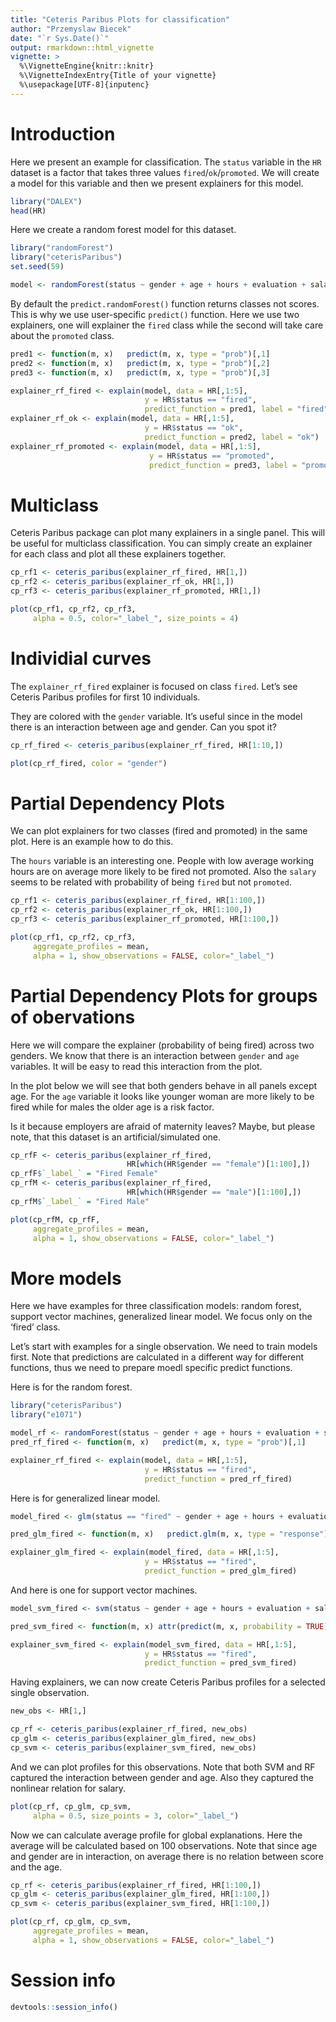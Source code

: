 ```yaml
---
title: "Ceteris Paribus Plots for classification"
author: "Przemyslaw Biecek"
date: "`r Sys.Date()`"
output: rmarkdown::html_vignette
vignette: >
  %\VignetteEngine{knitr::knitr}
  %\VignetteIndexEntry{Title of your vignette}
  %\usepackage[UTF-8]{inputenc}
---
```


# Introduction

Here we present an example for classification. 
The `status` variable in the `HR` dataset is a factor that takes three values `fired`/`ok`/`promoted`. We will create a model for this variable and then we present explainers for this model.

```r
library("DALEX")
head(HR)
```

Here we create a random forest model for this dataset.

```r
library("randomForest")
library("ceterisParibus")
set.seed(59)

model <- randomForest(status ~ gender + age + hours + evaluation + salary, data = HR)
```

By default the `predict.randomForest()` function returns classes not scores. This is why we use user-specific `predict()` function. Here we use two explainers, one will explainer the `fired` class while the second will take care about the `promoted` class.

```r
pred1 <- function(m, x)   predict(m, x, type = "prob")[,1]
pred2 <- function(m, x)   predict(m, x, type = "prob")[,2]
pred3 <- function(m, x)   predict(m, x, type = "prob")[,3]

explainer_rf_fired <- explain(model, data = HR[,1:5], 
                              y = HR$status == "fired", 
                              predict_function = pred1, label = "fired")
explainer_rf_ok <- explain(model, data = HR[,1:5], 
                              y = HR$status == "ok", 
                              predict_function = pred2, label = "ok")
explainer_rf_promoted <- explain(model, data = HR[,1:5], 
                               y = HR$status == "promoted", 
                               predict_function = pred3, label = "promoted")
```

# Multiclass

Ceteris Paribus package can plot many explainers in a single panel. This will be useful for multiclass classification. You can simply create an explainer for each class and plot all these explainers together.

```r
cp_rf1 <- ceteris_paribus(explainer_rf_fired, HR[1,])
cp_rf2 <- ceteris_paribus(explainer_rf_ok, HR[1,])
cp_rf3 <- ceteris_paribus(explainer_rf_promoted, HR[1,])

plot(cp_rf1, cp_rf2, cp_rf3, 
     alpha = 0.5, color="_label_", size_points = 4)
```


# Individial curves

The `explainer_rf_fired` explainer is focused on class `fired`. Let's see Ceteris Paribus profiles for first 10 individuals.

They are colored with the `gender` variable. It's useful since in the model there is an interaction between age and gender. Can you spot it?

```r
cp_rf_fired <- ceteris_paribus(explainer_rf_fired, HR[1:10,])

plot(cp_rf_fired, color = "gender")
```

# Partial Dependency Plots

We can plot explainers for two classes (fired and promoted) in the same plot. Here is an example how to do this.

The `hours` variable is an interesting one. People with low average working hours are on average more likely to be fired not promoted. Also the `salary` seems to be related with probability of being `fired` but not `promoted`.


```r
cp_rf1 <- ceteris_paribus(explainer_rf_fired, HR[1:100,])
cp_rf2 <- ceteris_paribus(explainer_rf_ok, HR[1:100,])
cp_rf3 <- ceteris_paribus(explainer_rf_promoted, HR[1:100,])

plot(cp_rf1, cp_rf2, cp_rf3, 
     aggregate_profiles = mean, 
     alpha = 1, show_observations = FALSE, color="_label_")
```

# Partial Dependency Plots for groups of obervations

Here we will compare the explainer (probability of being fired) across two genders.
We know that there is an interaction between `gender` and `age` variables. It will be easy to read this interaction from the plot.

In the plot below we will see that both genders behave in all panels except age.
For the `age` variable it looks like younger woman are more likely to be fired while for males the older age is a risk factor. 

Is it because employers are afraid of maternity leaves? Maybe, but please note, that this dataset is an artificial/simulated one.

```r
cp_rfF <- ceteris_paribus(explainer_rf_fired, 
                          HR[which(HR$gender == "female")[1:100],])
cp_rfF$`_label_` = "Fired Female"
cp_rfM <- ceteris_paribus(explainer_rf_fired, 
                          HR[which(HR$gender == "male")[1:100],])
cp_rfM$`_label_` = "Fired Male"

plot(cp_rfM, cp_rfF, 
     aggregate_profiles = mean, 
     alpha = 1, show_observations = FALSE, color="_label_")
```

# More models

Here we have examples for three classification models: random forest, support vector machines, generalized linear model. We focus only on the 'fired' class.


Let's start with examples for a single observation. We need to train models first. Note that predictions are calculated in a different way for different functions, thus we need to prepare moedl specific predict functions.

Here is for the random forest.

```r
library("ceterisParibus")
library("e1071")

model_rf <- randomForest(status ~ gender + age + hours + evaluation + salary, data = HR)
pred_rf_fired <- function(m, x)   predict(m, x, type = "prob")[,1]

explainer_rf_fired <- explain(model, data = HR[,1:5], 
                              y = HR$status == "fired", 
                              predict_function = pred_rf_fired)
```

Here is for generalized linear model.

```r
model_fired <- glm(status == "fired" ~ gender + age + hours + evaluation + salary, data = HR, family = "binomial")

pred_glm_fired <- function(m, x)   predict.glm(m, x, type = "response")

explainer_glm_fired <- explain(model_fired, data = HR[,1:5], 
                              y = HR$status == "fired", 
                              predict_function = pred_glm_fired)
```

And here is one for support vector machines.

```r
model_svm_fired <- svm(status ~ gender + age + hours + evaluation + salary, data = HR, probability = TRUE)

pred_svm_fired <- function(m, x) attr(predict(m, x, probability = TRUE), "probabilities")[,1]

explainer_svm_fired <- explain(model_svm_fired, data = HR[,1:5], 
                              y = HR$status == "fired", 
                              predict_function = pred_svm_fired)
```

Having explainers, we can now create Ceteris Paribus profiles for a selected single observation.

```r
new_obs <- HR[1,]

cp_rf <- ceteris_paribus(explainer_rf_fired, new_obs)
cp_glm <- ceteris_paribus(explainer_glm_fired, new_obs)
cp_svm <- ceteris_paribus(explainer_svm_fired, new_obs)
```

And we can plot profiles for this observations. Note that both SVM and RF captured the interaction between gender and age. Also they captured the nonlinear relation for salary.

```r
plot(cp_rf, cp_glm, cp_svm,
     alpha = 0.5, size_points = 3, color="_label_")
```

Now we can calculate average profile for global explanations. Here the average will be calculated based on 100 observations.
Note that since age and gender are in interaction, on average there is no relation between score and the age.

```r
cp_rf <- ceteris_paribus(explainer_rf_fired, HR[1:100,])
cp_glm <- ceteris_paribus(explainer_glm_fired, HR[1:100,])
cp_svm <- ceteris_paribus(explainer_svm_fired, HR[1:100,])

plot(cp_rf, cp_glm, cp_svm,
     aggregate_profiles = mean, 
     alpha = 1, show_observations = FALSE, color="_label_")
```


# Session info

```r
devtools::session_info()
```

